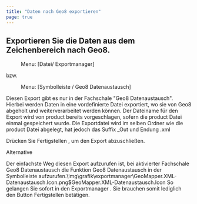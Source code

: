 ```yaml
---
title: "Daten nach Geo8 exportieren"
page: true
---
```

## Exportieren Sie die Daten aus dem Zeichenbereich nach Geo8.
<GeoMapper> <Menu> Menu: [Datei/ Exportmanager] </Menu>  bzw.  <Menu> Menu: [Symbolleiste / Geo8 Datenaustausch] </Menu> 

<Warning>
Diesen Export gibt es nur in der Fachschale &quot;Geo8 Datenaustausch&quot;.
Hierbei werden Daten in eine vordefinierte Datei exportiert, wo sie von Geo8  <Italic> abgeholt </Italic>  und weiterverarbeitet werden k&#246;nnen.
</Warning>


<Success>
Der Dateiname f&#252;r den Export wird von  <Placeholder>product</Placeholder> bereits vorgeschlagen, sofern die  <Placeholder>product</Placeholder> Datei einmal gespeichert wurde.  Die Exportdatei wird im selben Ordner wie die  <Placeholder>product</Placeholder> Datei abgelegt, hat jedoch das Suffix  <Italic> _Out </Italic>  und Endung  <Italic> .xml </Italic> 
</Success>


Dr&#252;cken Sie  <Border>Fertigstellen</Border> , um den Export abzuschlie&#223;en. 

Alternative

Der einfachste Weg diesen Export aufzurufen ist, bei aktivierter Fachschale  <Italic> Geo8 Datenaustausch </Italic>  die Funktion  <Italic> Geo8 Datenaustausch </Italic>  in der Symbolleiste aufzurufen.<Image>\img\grafik\exportmanager\GeoMapper.XML-Datenaustausch.Icon.png$GeoMapper.XML-Datenaustausch.Icon</Image>
So gelangen Sie  sofort in den  <Italic> Exportmanager </Italic> . Sie brauchen somit lediglich den Button  <Border>Fertigstellen</Border>  bet&#228;tigen.
</GeoMapper>